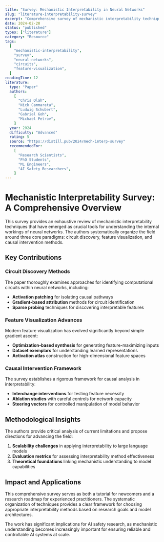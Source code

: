 ```yaml
---
title: "Survey: Mechanistic Interpretability in Neural Networks"
slug: "literature-interpretability-survey"
excerpt: "Comprehensive survey of mechanistic interpretability techniques, covering circuit discovery, feature visualization, and causal interventions in modern deep learning systems."
date: 2024-02-20
status: "published"
types: ["literature"]
category: "Resource"
tags:
  [
    "mechanistic-interpretability",
    "survey",
    "neural-networks",
    "circuits",
    "feature-visualization",
  ]
readingTime: 12
literature:
  type: "Paper"
  authors:
    [
      "Chris Olah",
      "Nick Cammarata",
      "Ludwig Schubert",
      "Gabriel Goh",
      "Michael Petrov",
    ]
  year: 2024
  difficulty: "Advanced"
  rating: 5
  source: "https://distill.pub/2024/mech-interp-survey"
  recommendedFor:
    [
      "Research Scientists",
      "PhD Students",
      "ML Engineers",
      "AI Safety Researchers",
    ]
---
```


# Mechanistic Interpretability Survey: A Comprehensive Overview

This survey provides an exhaustive review of mechanistic interpretability techniques that have emerged as crucial tools for understanding the internal workings of neural networks. The authors systematically organize the field around three core paradigms: circuit discovery, feature visualization, and causal intervention methods.

## Key Contributions

### Circuit Discovery Methods

The paper thoroughly examines approaches for identifying computational circuits within neural networks, including:

- **Activation patching** for isolating causal pathways
- **Gradient-based attribution** methods for circuit identification
- **Sparse probing** techniques for discovering interpretable features

### Feature Visualization Advances

Modern feature visualization has evolved significantly beyond simple gradient ascent:

- **Optimization-based synthesis** for generating feature-maximizing inputs
- **Dataset exemplars** for understanding learned representations
- **Activation atlas** construction for high-dimensional feature spaces

### Causal Intervention Framework

The survey establishes a rigorous framework for causal analysis in interpretability:

- **Interchange interventions** for testing feature necessity
- **Ablation studies** with careful controls for network capacity
- **Steering vectors** for controlled manipulation of model behavior

## Methodological Insights

The authors provide critical analysis of current limitations and propose directions for advancing the field:

1. **Scalability challenges** in applying interpretability to large language models
2. **Evaluation metrics** for assessing interpretability method effectiveness
3. **Theoretical foundations** linking mechanistic understanding to model capabilities

## Impact and Applications

This comprehensive survey serves as both a tutorial for newcomers and a research roadmap for experienced practitioners. The systematic organization of techniques provides a clear framework for choosing appropriate interpretability methods based on research goals and model architectures.

The work has significant implications for AI safety research, as mechanistic understanding becomes increasingly important for ensuring reliable and controllable AI systems at scale.
